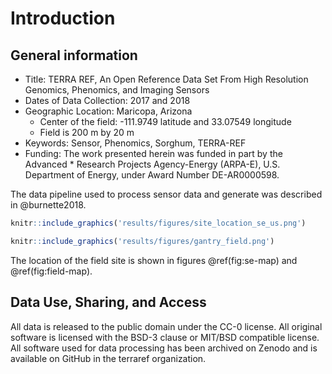 # Introduction {#intro}

## General information

* Title: TERRA REF, An Open Reference Data Set From High Resolution Genomics, Phenomics, and Imaging Sensors
* Dates of Data Collection: 2017 and 2018
* Geographic Location: Maricopa, Arizona
  * Center of the field: -111.9749 latitude and 33.07549 longitude
  * Field is 200 m by 20 m
* Keywords: Sensor, Phenomics, Sorghum, TERRA-REF
* Funding: The work presented herein was funded in part by the Advanced * Research Projects Agency-Energy (ARPA-E), U.S. Department of Energy, under Award Number DE-AR0000598.

The data pipeline used to process sensor data and generate was described in @burnette2018. 

<!--
# Code to generate maps:
# https://gist.github.com/dlebauer/c303980b3a71675d02184caf6bd01ea9
# https://gist.github.com/dlebauer/e377cd3f53b2fa84809be30247737ba4
-->



```r
knitr::include_graphics('results/figures/site_location_se_us.png')
```

```r
knitr::include_graphics('results/figures/gantry_field.png')
```

The location of the field site is shown in figures \@ref(fig:se-map) and \@ref(fig:field-map).

## Data Use, Sharing, and Access

All data is released to the public domain under the CC-0 license. All original software is licensed with the BSD-3 clause or MIT/BSD compatible license. All software used for data processing has been archived on Zenodo and is available on GitHub in the terraref organization.